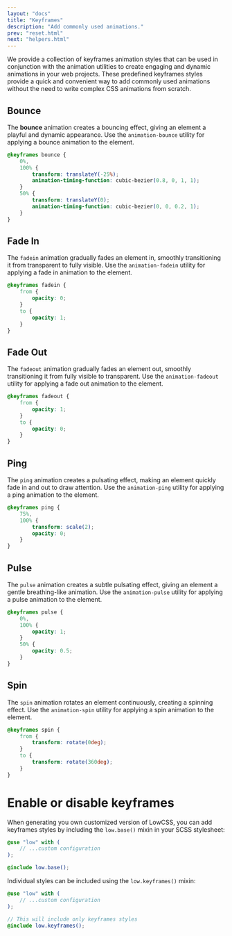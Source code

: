 ```yaml
---
layout: "docs"
title: "Keyframes"
description: "Add commonly used animations."
prev: "reset.html"
next: "helpers.html"
---
```


We provide a collection of keyframes animation styles that can be used in conjunction with the animation utilities to create engaging and dynamic animations in your web projects. These predefined keyframes styles provide a quick and convenient way to add commonly used animations without the need to write complex CSS animations from scratch.

## Bounce

The **bounce** animation creates a bouncing effect, giving an element a playful and dynamic appearance. Use the `animation-bounce` utility for applying a bounce animation to the element.

```css
@keyframes bounce {
    0%,
    100% {
        transform: translateY(-25%);
        animation-timing-function: cubic-bezier(0.8, 0, 1, 1);
    }
    50% {
        transform: translateY(0);
        animation-timing-function: cubic-bezier(0, 0, 0.2, 1);
    }
}
``` 

## Fade In

The `fadein` animation gradually fades an element in, smoothly transitioning it from transparent to fully visible. Use the `animation-fadein` utility for applying a fade in animation to the element.

```css
@keyframes fadein {
    from {
        opacity: 0;
    }
    to {
        opacity: 1;
    }
}
```

## Fade Out

The `fadeout` animation gradually fades an element out, smoothly transitioning it from fully visible to transparent. Use the `animation-fadeout` utility for applying a fade out animation to the element.

```css
@keyframes fadeout {
    from {
        opacity: 1;
    }
    to {
        opacity: 0;
    }
}
```

## Ping

The `ping` animation creates a pulsating effect, making an element quickly fade in and out to draw attention. Use the `animation-ping` utility for applying a ping animation to the element.

```css
@keyframes ping {
    75%,
    100% {
        transform: scale(2);
        opacity: 0;
    }
}
```

## Pulse

The `pulse` animation creates a subtle pulsating effect, giving an element a gentle breathing-like animation. Use the `animation-pulse` utility for applying a pulse animation to the element.

```css
@keyframes pulse {
    0%,
    100% {
        opacity: 1;
    }
    50% {
        opacity: 0.5;
    }
}
```

## Spin

The `spin` animation rotates an element continuously, creating a spinning effect. Use the `animation-spin` utility for applying a spin animation to the element.

```css
@keyframes spin {
    from {
        transform: rotate(0deg);
    }
    to {
        transform: rotate(360deg);
    }
}
```

<Separator />

# Enable or disable keyframes

When generating you own customized version of LowCSS, you can add keyframes styles by including the `low.base()` mixin in your SCSS stylesheet:

```scss
@use "low" with (
    // ...custom configuration
);

@include low.base();
```

Individual styles can be included using the `low.keyframes()` mixin:

```scss
@use "low" with (
    // ...custom configuration
);

// This will include only keyframes styles
@include low.keyframes();
```
